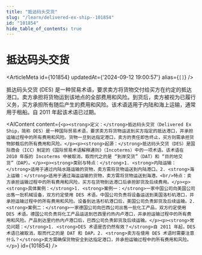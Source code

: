 ```yaml
---
title: "抵达码头交货"
slug: "/learn/delivered-ex-ship--101854"
id: "101854"
hide_table_of_contents: true
---
```



# 抵达码头交货

<ArticleMeta id={101854} updatedAt={'2024-09-12 19:00:57'} alias={`[]`} />
<div className='border-solid border-b border-t-0 my-4 border-[var(--ifm-color-gray-300)]' />

抵达码头交货 (DES) 是一种贸易术语，要求卖方将货物交付给买方在约定的抵达港口。卖方承担将货物运到该地点的全部费用和风险。到货后，卖方被视为已履行义务，买方承担所有随后产生的费用和风险。该术语适用于内陆和海上运输，通常用于租船。自 2011 年起该术语已过期。

<AIContent content={`<p><strong>定义：</strong>抵达码头交货（Delivered Ex Ship，简称 DES）是一种国际贸易术语，要求卖方将货物运送到买方指定的抵达港口，并承担运输过程中的所有费用和风险。货物一旦到达指定港口，卖方的责任即告终止，买方则需承担货物卸载后的所有费用和风险。</p><p><strong>起源：</strong>抵达码头交货（DES）是国际商会（ICC）制定的《国际贸易术语解释通则》（Incoterms）中的一项术语。该术语在 2010 年版的 Incoterms 中被取消，取而代之的是 “到岸交货”（DAT）和 “目的地交货”（DAP）。</p><p><strong>类别与特点：</strong>1. <strong>内陆运输：</strong>适用于通过内陆水路运输的货物，卖方需将货物运送到内陆港口。2. <strong>海上运输：</strong>适用于通过海运运输的货物，卖方需将货物运送到海港。<br/>特点：卖方承担运输过程中的所有费用和风险，买方在货物到达港口后承担卸货及后续费用。</p><p><strong>具体案例：</strong>1. <strong>案例一：</strong>一家中国公司向美国公司出售一批机械设备，双方约定使用 DES 术语。中国公司负责将设备运送到美国洛杉矶港口，并承担运输过程中的所有费用和风险。设备到达洛杉矶港口后，美国公司负责卸货及后续运输。2. <strong>案例二：</strong>一家德国公司向巴西公司出售一批化工产品，双方约定使用 DES 术语。德国公司负责将化工产品运送到巴西里约热内卢港口，并承担运输过程中的所有费用和风险。产品到达里约热内卢港口后，巴西公司负责卸货及后续运输。</p><p><strong>常见问题：</strong>1. <strong>DES 术语是否仍然有效？</strong>自 2011 年起，DES 术语已被取消，取而代之的是 DAT 和 DAP。2. <strong>卖方在使用 DES 术语时需要注意什么？</strong>卖方需确保货物安全到达指定港口，并承担运输过程中的所有费用和风险。</p>`} id={101854} />
